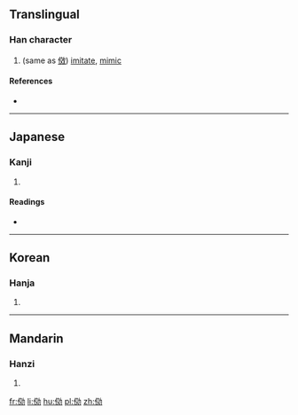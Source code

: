 {{also|效}}
==Translingual==

===Han character===
{{Han char|rn=9|rad=人|as=08|sn=10|four=|canj=人卜大尸 (OYKS)|ids=⿰[[亻]][[効]]}}

# (same as [[傚]]) [[imitate]], [[mimic]]

====References====
* {{Han ref|kx=0106.090|dkj=00725|dj=0226.040|hdz=10183.010|uh=4FF2|ud=20466}}

----

==Japanese==

===Kanji===
{{ja-kanji|grade=|rs=人08}}

# {{defn|lang=ja|sort=人08}}

====Readings====
* {{ja-readings|on=[[こう]] (kō)|kun=[[ならう]] (narau)}}

----

==Korean==

===Hanja===
{{ko-hanja|hangeul=효|rv=hyo|mr=hyo}}

# {{defn|lang=ko|sort=人08}}

----

==Mandarin==

===Hanzi===
{{cmn-hanzi|pin=[[xiào]] ([[xiao4]])|wg=hsiao<sup>4</sup>}}

# {{defn|lang=cmn|sort=人08}}

[[fr:俲]]
[[li:俲]]
[[hu:俲]]
[[pl:俲]]
[[zh:俲]]